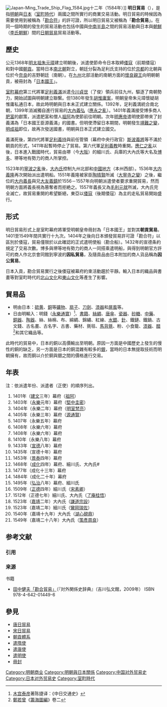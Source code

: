 {{Refimprove|time=2017-01-23}}
[[File:Japan-Ming_Trade_Ship_Flag_1584.jpg|thumb]]十二年（1584年）]]
'''明日貿易'''（{{lang-ja|'''日明貿易'''}}），是指[[明朝|明朝]]與[[日本|日本]]（[[室町時代|室町時代]]）兩國之間所實行的商業交易活動。明日貿易的時候因為需要使用到被稱為「[[勘合符|勘合符]]」的許可證，所以明日貿易又被稱為「'''勘合貿易'''」。在同一個時期的發生的貿易活動也包括中國與[[中南半島|中南半島]]之間的貿易活動與日本與[[朝鮮|朝鮮]]（[[李氏朝鮮|李氏朝鮮]]）間的[[日朝貿易|日朝貿易]]貿易活動等。

== 歷史 ==
公元1368年[[明太祖|明太祖]][[朱元璋|朱元璋]]建立明朝後，派遣使節命令日本取締[[倭寇#前期倭寇|倭寇]]（前期倭寇）和對中國[[朝貢|朝貢]]。當時日本[[南北朝_(日本)|南北朝]]對立，朝廷分裂為足利氏支持的位於[[京都|京都]]的北朝與位於今[[奈良县|奈良]]的吉野朝廷（南朝）。在[[九州_(日本)|九州]]北部活動的南朝方面的[[懷良親王|懷良親王]]向明朝朝貢，被冊封為「[[日本國王|日本國王]]」。

[[室町幕府|室町幕府]]第三代將軍[[足利義滿|足利義滿]]派遣[[今川貞世|今川貞世]]（了俊）領兵前往九州，驅逐了南朝勢力，開始試圖與明朝建立聯繫。但1380年發生[[胡惟庸案|胡惟庸案]]，明朝皇帝朱元璋懷疑胡惟庸私通日本，故此時明朝與日本未正式建立關係。1392年，足利義満統合南北朝，1399年消滅獨自進行貿易的[[大內義弘|大內義弘]]（[[應永之亂|應永之亂]]）。1401年義滿接受博多商人[[肥富|肥富]]的獻策，派遣肥富和僧人[[祖阿|祖阿]]為使節前往明朝。次年[[明惠帝|明惠帝]]遣明使節帶來了封義滿為「日本國王臣源義滿」的國書。但明使滯留日本期間，明朝發生[[靖難之變|靖難之變]]，[[明成祖|明成祖]]即位，故再次發送國書，明朝與日本正式建立國交。

義滿死後，第四代將軍[[足利義持|足利義持]]與前任管領（幕府中央行政官）[[斯波義將|斯波義將]]等不滿於朝貢的形式，1411年起暫時停止了貿易。第六代軍[[足利義教|足利義教]]時重開。[[應仁之亂|應仁之亂]]以後，日本進入戰國時代，貿易由堺（今[[大阪市|大阪]]）的細川氏、兵庫的大內氏等大名及[[博多|博多]]、堺等地有勢力的商人所掌控。

1523年的[[寧波之亂|寧波之亂]]後，[[大內氏|大內氏]]控制九州北部和[[中國地方|中國地方]]（本州西部）。1536年[[大内義隆|大内義隆]]再次開始派出遣明船。1551年義隆被家臣[[陶晴賢|陶晴賢]]所滅（[[大寧寺之變|大寧寺之變]]）之後，繼位的[[大内義長|大内義長]]與兄[[大友義鎮|大友義鎮]]於1556－1557年向明朝派遣使者要求重開貿易，然而明朝方面將義長視為篡奪者而拒絶之。1557年義長又為[[毛利元就|毛利元就]]所滅，大內氏完全滅亡，故貿易重開的希望斷絕，東亞以[[倭寇#後期倭寇|倭寇]]（後期倭寇）為主的走私貿易開始盛行。

== 形式 ==
明日貿易形式上是室町幕府將軍受明朝皇帝冊封為「日本國王」並對其'''朝貢貿易'''。1401至1549年間共實行十九次。1404年之後向日本頒發貿易許可證「勘合符」以區別於倭寇，貿易僅限於以此確認的正式遣明使船（勘合船）。1432年的宣德条約規定了交易次數。博多與堺等地有勢力的商人一同搭乘遣明船，與得到明朝官方許可的商人作北京會同館到寧波的'''因私貿易'''，及隨貢品由日本附加的商人貨品稱為'''因公貿易'''。

日本入貢，勘合貿易實行之後倭寇被幕府約束活動趨於平靜。輸入日本的織品與書畫等對室町時代的[[北山文化_(日本)|北山文化]]和[[東山文化_(日本)|東山文化]]等產生了影響。

== 貿易品 ==
{{multiple image| align = right | direction = horizontal | header = | header_align = left/right/center | footer = '''左圖'''：作為日本通貨的[[永樂通寶|永樂通寶]]<br> '''右圖'''：日本仿製的永樂通寶| footer_align = left | image1 =Ming coin used as currency in Japan.jpg| width1 = 196 | caption1  = | image2 =Eiraku Tsuuhou Japanese coin.jpg| width2 = 200 | caption2 = }}

*明由日本：[[硫黄|硫黄]]、[[銅|銅]]等[[礦物|礦物]]、[[扇子|扇子]]、[[刀|刀]][[劍|劍]]、[[漆器|漆器]]和[[屏風|屏風]]等。
*日由明輸入：明錢（[[永樂通寶|永樂通寶]]）<ref>[[木宫泰彦|木宫泰彦]]著陈捷译：《中日交通史》</ref>、[[書籍|書籍]]、[[絲綢|絲綢]]、[[唐傘|唐傘]]、[[瓷器|瓷器]]、[[砂糖|砂糖]]、[[中藥|中藥]]、[[銅器|銅器]]、[[陶器|陶器]]、絲、絲棉、布、綿綢、錦繡、紅線、[[水銀|水銀]]、[[針|針]]、鐵鏈、鐵鍋、古文錢、古名畫、古名字、古書、藥材、氈毯、[[馬背氈|馬背氈]]、粉、小食籠、[[漆器|漆器]]、[[醋|醋]]<ref>[[鄭若曾|鄭若曾]]《[[籌海圖編|籌海圖編]]》卷二</ref>和其它織品等。

此時代的貿易中，日本的銅以高價輸出至明朝。原因一方面是中國歷史上發生的慢性的銅的缺乏，另一方面是日本的銅混雜有較多的[[銀|銀]]，當時的日本無提取技術而明朝擁有，故而銅以介於銅與銀之間的價格進行交易。

== 年表 ==
注：依派遣年份、派遣者（正使）的順序列出。
# 1401年（[[建文|建文]]三年）幕府（[[祖阿|祖阿]]）
# 1403年（[[永樂_(明成祖)|永樂]]元年）幕府（[[堅中圭密|堅中圭密]]）
# 1404年（永樂二年）幕府（[[明室梵亮|明室梵亮]]）
# 1405年（永樂三年）幕府（[[源通賢|源通賢]]）
# 1407年（永樂五年）幕府
# 1408年（永樂六年）幕府
# 1408年（永樂六年）幕府
# 1410年（永樂八年）幕府
# 1433年（[[宣德|宣德]]八年）幕府
# 1435年（宣德十年）幕府
# 1453年（[[景泰|景泰]]四年）幕府
# 1468年（[[成化|成化]]四年）幕府、細川氏、大內氏#
# 1477年（成化十三年）幕府
# 1484年（成化二十年）幕府
# 1495年（[[弘治_(明孝宗)|弘治]]八年）幕府、細川氏
# 1509年（[[正德_(明武宗)|正德]]四年）細川氏（[[宋素卿|宋素卿]]）
# 1512年（正德七年）細川氏、大內氏（[[了庵桂悟|了庵桂悟]]）
# 1523年（[[嘉靖|嘉靖]]二年）大內氏（[[謙道宗設|謙道宗設]]）
# 1523年（嘉靖二年）細川氏（[[鸞岡瑞佐|鸞岡瑞佐]]）
# 1540年（嘉靖十九年）大內氏（[[湖心硯鼎|湖心硯鼎]]）
# 1549年（嘉靖二十八年）大內氏（[[策彥周良|策彥周良]]）

== 参考文献 ==
=== 引用 ===
{{Reflist}}

=== 来源 ===
; 书籍
* [https://archive.is/20121227222257/http://lib.city.nagasaki.nagasaki.jp/cgi-bin/Srefsvis.sh?ksno=1371653&kgrn=0&zkr=on&p_mode=1&idx=1 田中健夫「勘合貿易」]（『対外関係史辞典』（吉川弘文館，2009年） ISBN 978-4-642-01449-6

== 參見 ==
{{Portal box|中国|日本|国际关系|经济|历史}}
*[[唐日貿易|唐日貿易]]
*[[宋日貿易|宋日貿易]]
*[[朝貢體系|朝貢體系]]
*[[遣隋使|遣隋使]]
*[[遣唐使|遣唐使]]
*[[遣明使|遣明使]]
*[[冊封|冊封]]

[[Category:明朝商业|Category:明朝商业]]
[[Category:明朝與日本關係|Category:明朝與日本關係]]
[[Category:中国对外贸易史|Category:中国对外贸易史]]
[[Category:日本对外贸易史|Category:日本对外贸易史]]
[[Category:室町時代|Category:室町時代]]
